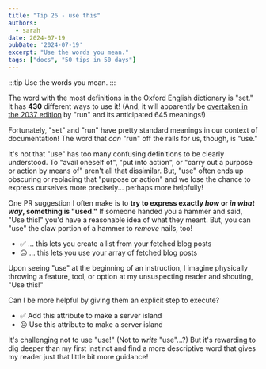 ```yaml
---
title: "Tip 26 - use this"
authors:
  - sarah
date: 2024-07-19
pubDate: '2024-07-19'
excerpt: "Use the words you mean."
tags: ["docs", "50 tips in 50 days"]
---
```


:::tip
Use the words you mean.
:::

The word with the most definitions in the Oxford English dictionary is "set." It has **430** different ways to use it! (And, it will apparently be [overtaken in the 2037 edition](https://www.businessinsider.com/words-with-the-most-definitions-2019-1#run-645-definitions-1) by "run" and its anticipated 645 meanings!)

Fortunately, "set" and "run" have pretty standard meanings in our context of documentation! The word that *can* "run" off the rails for us, though, is "use."

It's not that "use" has too many confusing definitions to be clearly understood. To "avail oneself of", "put into action", or "carry out a purpose or action by means of" aren't all that dissimilar. But, "use" often ends up obscuring or replacing that "purpose or action" and we lose the chance to express ourselves more precisely... perhaps more helpfully!  

One PR suggestion I often make is to **try to express exactly *how* or *in what way*, something is "used."** If someone handed you a hammer and said, "Use this!" you'd have a reasonable idea of what they meant. But, you can "use" the claw portion of a hammer to *remove* nails, too!

- ✅ ... this lets you create a list from your fetched blog posts
- 😐 ... this lets you use your array of fetched blog posts 

Upon seeing "use" at the beginning of an instruction, I imagine physically throwing a feature, tool, or option at my unsuspecting reader and shouting, "Use this!"

Can I be more helpful by giving them an explicit step to execute?

- ✅ Add this attribute to make a server island
- 😐 Use this attribute to make a server island

It's challenging not to use "use!" (Not to *write* "use"...?) But it's rewarding to dig deeper than my first instinct and find a more descriptive word that gives my reader just that little bit more guidance!


<LinkCard title="See the whole list of tips!" href="/blog/50-docs-tips-in-50-days" />



